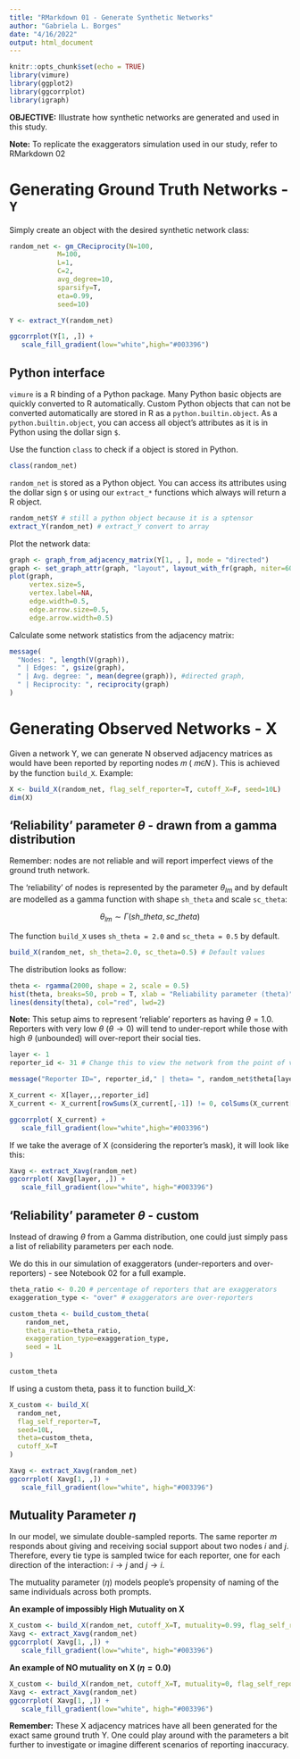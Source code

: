```yaml
---
title: "RMarkdown 01 - Generate Synthetic Networks"
author: "Gabriela L. Borges"
date: "4/16/2022"
output: html_document
---
```


```r
knitr::opts_chunk$set(echo = TRUE)
library(vimure)
library(ggplot2)
library(ggcorrplot)
library(igraph) 
```

**OBJECTIVE:** Illustrate how synthetic networks are generated and used in this study.

**Note:** To replicate the exaggerators simulation used in our study, refer to RMarkdown 02

# Generating Ground Truth Networks - `Y`

Simply create an object with the desired synthetic network class:

```r
random_net <- gm_CReciprocity(N=100,
            M=100,
            L=1,
            C=2,
            avg_degree=10,
            sparsify=T,
            eta=0.99,
            seed=10)

Y <- extract_Y(random_net)

ggcorrplot(Y[1, ,]) + 
   scale_fill_gradient(low="white",high="#003396")
```
## Python interface

`vimure` is a R binding of a Python package. Many Python basic objects are quickly converted to R automatically.
Custom Python objects that can not be converted automatically are stored in R as a `python.builtin.object`.
As a `python.builtin.object`, you can access all object's attributes as it is in Python using the dollar sign `$`.

Use the function `class` to check if a object is stored in Python.

```r
class(random_net)
```
`random_net` is stored as a Python object. You can access its attributes using the dollar sign `$` or using our `extract_*` functions which always will return a R object.

```r
random_net$Y # still a python object because it is a sptensor
extract_Y(random_net) # extract_Y convert to array
```



Plot the network data:

```r
graph <- graph_from_adjacency_matrix(Y[1, , ], mode = "directed")
graph <- set_graph_attr(graph, "layout", layout_with_fr(graph, niter=600))
plot(graph,
     vertex.size=5,
     vertex.label=NA,
     edge.width=0.5,
     edge.arrow.size=0.5, 
     edge.arrow.width=0.5)
```

Calculate some network statistics from the adjacency matrix:

```r
message(
  "Nodes: ", length(V(graph)),
  " | Edges: ", gsize(graph),
  " | Avg. degree: ", mean(degree(graph)), #directed graph,
  " | Reciprocity: ", reciprocity(graph)
)
```
# Generating Observed Networks - X

Given a network Y, we can generate N observed adjacency matrices as would have been reported by reporting nodes  𝑚  ( 𝑚∈𝑁 ). This is achieved by the function `build_X`. Example:

```r
X <- build_X(random_net, flag_self_reporter=T, cutoff_X=F, seed=10L)
dim(X)
```
## 'Reliability' parameter $\theta$ - drawn from a gamma distribution

Remember: nodes are not reliable and will report imperfect views of the ground truth network. 

The 'reliability' of nodes is represented by the parameter $\theta_{lm}$ and by default are modelled as a gamma function with shape `sh_theta` and scale `sc_theta`:

$$
\theta_{lm} \sim \Gamma(sh\_theta, sc\_theta)
$$

The function `build_X` uses `sh_theta = 2.0` and `sc_theta = 0.5` by default.

```R
build_X(random_net, sh_theta=2.0, sc_theta=0.5) # Default values
```

The distribution looks as follow:

```r
theta <- rgamma(2000, shape = 2, scale = 0.5)
hist(theta, breaks=50, prob = T, xlab = "Reliability parameter (theta)")
lines(density(theta), col="red", lwd=2) 
```
**Note:** This setup aims to represent 'reliable' reporters as having $\theta = 1.0$. Reporters with very low $\theta$ ($\theta \to 0$) will tend to under-report while those with high $\theta$ (unbounded) will over-report their social ties.

```r
layer <- 1
reporter_id <- 31 # Change this to view the network from the point of view of different reporters

message("Reporter ID=", reporter_id," | theta= ", random_net$theta[layer, reporter_id])

X_current <- X[layer,,,reporter_id]
X_current <- X_current[rowSums(X_current[,-1]) != 0, colSums(X_current[-1,]) != 0]

ggcorrplot( X_current) + 
   scale_fill_gradient(low="white",high="#003396")
```

If we take the average of X (considering the reporter's mask), it will look like this:

```r
Xavg <- extract_Xavg(random_net)
ggcorrplot( Xavg[layer, ,]) + 
   scale_fill_gradient(low="white", high="#003396")
```

## 'Reliability' parameter $\theta$ - custom

Instead of drawing $\theta$ from a Gamma distribution, one could just simply pass a list of reliability parameters per each node.

We do this in our simulation of exaggerators (under-reporters and over-reporters) - see Notebook 02 for a full example.


```r
theta_ratio <- 0.20 # percentage of reporters that are exaggerators
exaggeration_type <- "over" # exaggerators are over-reporters

custom_theta <- build_custom_theta(
    random_net,
    theta_ratio=theta_ratio,
    exaggeration_type=exaggeration_type,
    seed = 1L
)

custom_theta
```
If using a custom theta, pass it to function build_X:

```r
X_custom <- build_X(
  random_net,
  flag_self_reporter=T,
  seed=10L,
  theta=custom_theta, 
  cutoff_X=T
)

Xavg <- extract_Xavg(random_net)
ggcorrplot( Xavg[1, ,]) + 
   scale_fill_gradient(low="white", high="#003396")
```
## Mutuality Parameter $\eta$

In our model, we simulate double-sampled reports. The same reporter $m$ responds about giving and receiving social support about two nodes $i$ and $j$. Therefore, every tie type is sampled twice for each reporter, one for each direction of the interaction: $i \to j$ and $j \to i$.

The mutuality parameter ($\eta$) models people’s propensity of naming of the same individuals across both prompts.

**An example of impossibly High Mutuality on X**

```r
X_custom <- build_X(random_net, cutoff_X=T, mutuality=0.99, flag_self_reporter=T, seed=10L)
Xavg <- extract_Xavg(random_net)
ggcorrplot( Xavg[1, ,]) + 
   scale_fill_gradient(low="white", high="#003396")
```

**An example of NO mutuality on X ($\eta = 0.0$)**

```r
X_custom <- build_X(random_net, cutoff_X=T, mutuality=0, flag_self_reporter=T, seed=10L)
Xavg <- extract_Xavg(random_net)
ggcorrplot( Xavg[1, ,]) + 
   scale_fill_gradient(low="white", high="#003396")
```

**Remember:** These X adjacency matrices have all been generated for the exact same ground truth Y. One could play around with the parameters a bit further to investigate or imagine different scenarios of reporting inaccuracy.